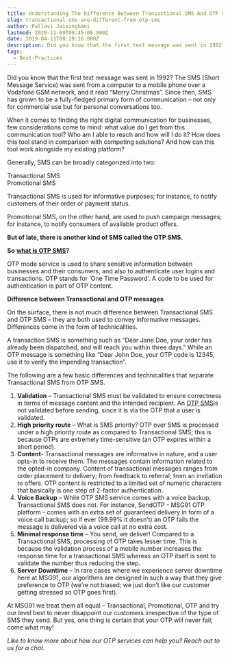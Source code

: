 ```yaml
---
title: Understanding The Difference Between Transactional SMS And OTP SMS
slug: transactional-sms-are-different-from-otp-sms
author: Pallavi Jaisinghani
lastmod: 2020-11-09T09:45:08.000Z
date: 2019-04-11T08:29:16.000Z
description: Did you know that the first text message was sent in 1992? The SMS (Short Message Service) was sent from a computer to a mobile phone over a Vodafone GSM network, and it read “Merry Christmas”. Since then, SMS has grown to be a fully-fledged primary form of communication – not only for commercial use but for personal conversations too.
tags:
  - Best-Practices
---
```


Did you know that the first text message was sent in 1992? The SMS (Short Message Service) was sent from a computer to a mobile phone over a Vodafone GSM network, and it read “Merry Christmas”. Since then, SMS has grown to be a fully-fledged primary form of communication – not only for commercial use but for personal conversations too.

When it comes to finding the right digital communication for businesses, few considerations come to mind: what value do I get from this communication tool? Who am I able to reach and how will I do it? How does this tool stand in comparison with competing solutions? And how can this tool work alongside my existing platform?

Generally, SMS can be broadly categorized into two:   
  
Transactional SMS  
Promotional SMS  
  
Transactional SMS is used for informative purposes; for instance, to notify customers of their order or payment status.   
  
Promotional SMS, on the other hand, are used to push campaign messages; for instance, to notify consumers of available product offers.   
  
**But of late, there is another kind of SMS called the OTP SMS.**

  
**So** [**what is OTP SMS**](https://msg91.com/send-otp/)**?**   
  
OTP mode service is used to share sensitive information between businesses and their consumers, and also to authenticate user logins and transactions. OTP stands for ‘One Time Password’. A code to be used for authentication is part of OTP content.

**Difference between Transactional and OTP messages**

On the surface, there is not much difference between Transactional SMS and OTP SMS – they are both used to convey informative messages. Differences come in the form of technicalities.

A transaction SMS is something such as “Dear Jane Doe, your order has already been dispatched, and will reach you within three days.” While an OTP message is something like “Dear John Doe, your OTP code is 12345, use it to verify the impending transaction”.

The following are a few basic differences and technicalities that separate Transactional SMS from OTP SMS.

1. **Validation** – Transactional SMS must be validated to ensure correctness in terms of message content and the intended recipient. An [OTP SMS](https://msg91.com/send-otp/)is not validated before sending, since it is via the OTP that a user is validated.
2. **High priority route** – What is SMS priority? OTP over SMS is processed under a high priority route as compared to Transactional SMS; this is because OTPs are extremely time-sensitive (an OTP expires within a short period).
3. **Content**- Transactional messages are informative in nature, and a user opts-in to receive them. The messages contain information related to the opted-in company. Content of transactional messages ranges from order placement to delivery; from feedback to referral; from an invitation to offers. OTP content is restricted to a limited set of numeric characters that basically is one step of 2-factor authentication.
4. **Voice Backup** – While OTP SMS service comes with a voice backup, Transactional SMS does not. For instance, SendOTP - MSG91 OTP platform - comes with an extra set of guaranteed delivery in form of a voice call backup; so if ever (99.99% it doesn’t) an OTP fails the message is delivered via a voice call at no extra cost.
5. **Minimal response time** – You send, we deliver! Compared to a Transactional SMS, processing of OTP takes lesser time. This is because the validation process of a mobile number increases the response time for a transactional SMS whereas an OTP itself is sent to validate the number thus reducing the step.
6. **Server Downtime** – In rare cases where we experience server downtime here at MSG91, our algorithms are designed in such a way that they give preference to OTP (we’re not biased; we just don’t like our customer getting stressed so OTP goes first).

At MSG91 we treat them all equal – Transactional, Promotional, OTP and try our level best to never disappoint our customers irrespective of the type of SMS they send. But yes, one thing is certain that your OTP will never fail; come what may!

  
*Like to know more about how our OTP services can help you? Reach out to us for a chat.*

  


